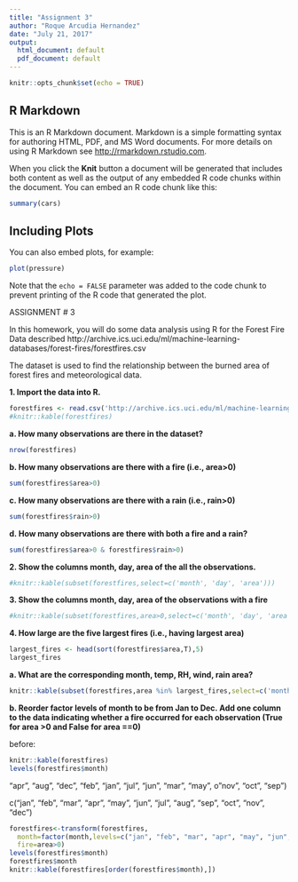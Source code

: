 ```yaml
---
title: "Assignment 3"
author: "Roque Arcudia Hernandez"
date: "July 21, 2017"
output:
  html_document: default
  pdf_document: default
---
```


```r
knitr::opts_chunk$set(echo = TRUE)
```

## R Markdown

This is an R Markdown document. Markdown is a simple formatting syntax for authoring HTML, PDF, and MS Word documents. For more details on using R Markdown see <http://rmarkdown.rstudio.com>.

When you click the **Knit** button a document will be generated that includes both content as well as the output of any embedded R code chunks within the document. You can embed an R code chunk like this:

```r
summary(cars)
```

## Including Plots

You can also embed plots, for example:

```r
plot(pressure)
```

Note that the `echo = FALSE` parameter was added to the code chunk to prevent printing of the R code that generated the plot.


ASSIGNMENT # 3

In this homework, you will do some data analysis using R for the Forest Fire Data described http://archive.ics.uci.edu/ml/machine-learning-databases/forest-fires/forestfires.csv

The dataset is used to find the relationship between the burned area of forest fires and meteorological data.

**1. Import the data into R.**
```r
forestfires <- read.csv('http://archive.ics.uci.edu/ml/machine-learning-databases/forest-fires/forestfires.csv')
#knitr::kable(forestfires)
```

**a. How many observations are there in the
dataset?**
```r
nrow(forestfires)
```

**b. How many observations are there with a fire
(i.e., area>0)**
```r
sum(forestfires$area>0)
```

**c. How many observations are there with a rain
(i.e., rain>0)**
```r
sum(forestfires$rain>0)
```

**d. How many observations are there with both a
fire and a rain?**
```r
sum(forestfires$area>0 & forestfires$rain>0)
```

**2. Show the columns month, day, area of the all the observations.**
```r
#knitr::kable(subset(forestfires,select=c('month', 'day', 'area')))
```

**3. Show the columns month, day, area of the observations with a fire**
```r
#knitr::kable(subset(forestfires,area>0,select=c('month', 'day', 'area')))
```

**4. How large are the five largest fires (i.e., having largest area)**
```r
largest_fires <- head(sort(forestfires$area,T),5)
largest_fires
```

**a. What are the corresponding month, temp, RH, wind, rain area?**
```r
knitr::kable(subset(forestfires,area %in% largest_fires,select=c('month', 'temp', 'RH', 'wind', 'rain', 'area')))
```

**b. Reorder factor levels of month to be from Jan to Dec. Add one column to the data indicating whether a fire occurred for each observation (True for area >0 and False for area ==0)**

before:
```r
knitr::kable(forestfires)
levels(forestfires$month)
```

"apr", "aug", "dec", "feb", "jan", "jul", "jun", 
"mar", "may", o"nov", "oct", "sep")



c("jan", "feb", "mar", "apr", "may", "jun", "jul", "aug", "sep", "oct", "nov", "dec")

```r
forestfires<-transform(forestfires,
  month=factor(month,levels=c("jan", "feb", "mar", "apr", "may", "jun", "jul", "aug", "sep", "oct", "nov", "dec"),ordered=TRUE),
  fire=area>0)
levels(forestfires$month)
forestfires$month
knitr::kable(forestfires[order(forestfires$month),])
```
